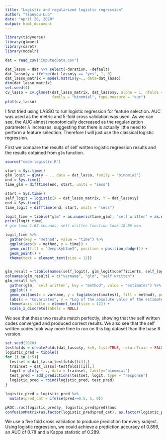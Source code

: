 ```yaml
---
title: "Logistic and regularized logistic regression"
author: "Tianyou Luo"
date: "April 20, 2020"
output: html_document
---
```


```r
library(tidyverse)
library(glmnet)
library(caret)
library(modelr)

dat = read_csv("imputedData.csv")

dat_lasso = dat %>% select(-duration, -default)
dat_lasso$y = ifelse(dat_lasso$y == "yes", 1, 0)
dat_lasso_matrix = model.matrix(y~., data=dat_lasso)
dim(dat_lasso_matrix)
set.seed(4)
cv_lasso = cv.glmnet(dat_lasso_matrix, dat_lasso$y, alpha = 1, nfolds = 5,
                     family = "binomial", type.measure = "auc")
plot(cv_lasso)
```


I first tried using LASSO to run logistic regression for feature selection. AUC was used as the metric and 5-fold cross validation was used. As we can see, the AUC almost monotonically decreased as the regularization parameter $\lambda$ increases, suggesting that there is actually little need to perform a feature selection. Therefore I will just use the classical logistic regression.


First we compare the results of self written logistic regression results and the results obtained from `glm` function.


```r
source("code-logistic.R")

start = Sys.time()
glm_logit = glm(y ~ ., data = dat_lasso, family = "binomial")
end = Sys.time()
time_glm = difftime(end, start, units = "secs")

start = Sys.time()
self_logit = logistic(X = dat_lasso_matrix, Y = dat_lasso$y)
end = Sys.time()
time_logit = difftime(end, start, units = "secs")

logit_time = tibble("glm" = as.numeric(time_glm), "self written" = as.numeric(time_logit))
print(logit_time)
# glm took 1.05 seconds, self written function took 18.06 min

logit_time %>%
  gather(key = "method", value = "time") %>%
  ggplot(aes(x = method, y = time)) +
  geom_col(fill = "deepskyblue3", position = position_dodge()) +
  geom_point() +
  theme(text = element_text(size = 12))
  

glm_result = tibble(names(self_logit), glm_logit$coefficients, self_logit)
colnames(glm_result) = c("varname", "glm", "self written")
glm_result %>%
  gather(glm, `self written`, key = "method", value = "estimates") %>%
  ggplot() +
  geom_col(aes(x = varname, y = log(abs(estimates)), fill = method), position = position_dodge()) +
  labs(x = "Covariates", y = "Log of the absolute value of the estimates") +
  theme(axis.title = element_text(size = 12)) + 
  scale_x_discrete(labels = NULL)
```


We see that these two results match perfectly, showing that the self written codes converged and produced correct results. We also see that the self written codes took way more time to run on this big dataset than the base R version.



```r
set.seed(2020)
testfolds = createFolds(dat_lasso$y, k=5, list=TRUE, returnTrain = FALSE)
logistic_pred = tibble()
for (i in 1:5){
  testset = dat_lasso[testfolds[[i]],]
  trainset = dat_lasso[-testfolds[[i]],]
  logit = glm(y ~ ., data = trainset, family="binomial")
  test_pred = add_predictions(testset, logit, type = "response")
  logistic_pred = rbind(logistic_pred, test_pred)
}

logistic_pred = logistic_pred %>%
  mutate(pred_cat = ifelse(pred>=0.5, 1, 0))

pROC::roc(logistic_pred$y, logistic_pred$pred)$auc
confusionMatrix(as.factor(logistic_pred$pred_cat), as.factor(logistic_pred$y))
```

We use a five fold cross validation to produce prediction for every subject. Using logistic regression, we could achieve a prediction accuracy of 0.899, an AUC of 0.78 and a Kappa statistic of 0.289.
